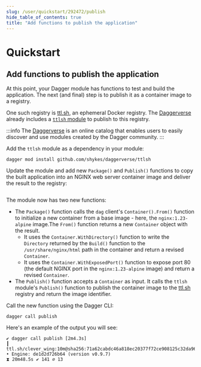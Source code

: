 ```yaml
---
slug: /user/quickstart/292472/publish
hide_table_of_contents: true
title: "Add functions to publish the application"
---
```


# Quickstart

<PartialExperimentalDocs />

## Add functions to publish the application

At this point, your Dagger module has functions to test and build the application. The next (and final) step is to publish it as a container image to a registry.

One such registry is [ttl.sh](https://ttl.sh), an ephemeral Docker registry. The [Daggerverse](https://daggerverse.dev) already includes a [`ttlsh` module](https://daggerverse.dev/mod/github.com/shykes/daggerverse/ttlsh@16e40ec244966e55e36a13cb6e1ff8023e1e1473) to publish to this registry.

:::info
The [Daggerverse](https://daggerverse.dev) is an online catalog that enables users to easily discover and use modules created by the Dagger community.
:::

Add the `ttlsh` module as a dependency in your module:

```shell
dagger mod install github.com/shykes/daggerverse/ttlsh
```

Update the module and add new `Package()` and `Publish()` functions to copy the built application into an NGINX web server container image and deliver the result to the registry:

```go file=snippets/publish/main.go
```

The module now has two new functions:
  - The `Package()` function calls the `dag` client's `Container().From()` function to initialize a new container from a base image - here, the `nginx:1.23-alpine` image.The `From()` function returns a new `Container` object with the result.
    - It uses the `Container.WithDirectory()` function to write the `Directory` returned by the `Build()` function to the `/usr/share/nginx/html` path in the container and return a revised `Container`.
    - It uses the `Container.WithExposedPort()` function to expose port 80 (the default NGINX port in the `nginx:1.23-alpine` image) and return a revised `Container`.
  - The `Publish()` function accepts a `Container` as input. It calls the `ttlsh` module's `Publish()` function to publish the container image to the [ttl.sh](https://ttl.sh) registry and return the image identifier.

Call the new function using the Dagger CLI:

```shell
dagger call publish
```

Here's an example of the output you will see:

```shell
✔ dagger call publish [2m4.3s]
┃ ttl.sh/clever_wing:10m@sha256:71a62cabdc46a818ec20377f72ce908125c32da9605d54d3c3688524d0bbb08c
• Engine: de1d2d726b64 (version v0.9.7)
⧗ 20m48.5s ✔ 141 ∅ 13
```
